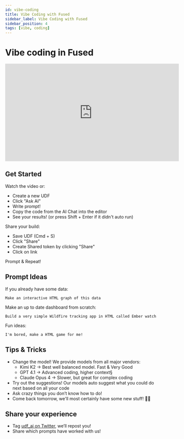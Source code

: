 ```yaml
---
id: vibe-coding
title: Vibe Coding with Fused
sidebar_label: Vibe Coding with Fused
sidebar_position: 4
tags: [vibe, coding]
---
```


# Vibe coding in Fused

<iframe
  width="560"
  height="315"
  src="https://www.youtube.com/embed/vFA5KQVIqxM"
  title="YouTube video player"
  frameborder="0"
  allow="accelerometer; autoplay; clipboard-write; encrypted-media; gyroscope; picture-in-picture"
  allowfullscreen
></iframe>

## Get Started

Watch the video or:
- Create a new UDF
- Click "Ask AI"
- Write prompt!
- Copy the code from the AI Chat into the editor
- See your results! (or press Shift + Enter if it didn't auto run)

Share your build:
- Save UDF (Cmd + S)
- Click "Share"
- Create Shared token by clicking "Share"
- Click on link

Prompt & Repeat!

## Prompt Ideas

If you already have some data:

```
Make an interactive HTML graph of this data
```

Make an up to date dashboard from scratch:

```
Build a very simple Wildfire tracking app in HTML called Ember watch
```

Fun ideas:

```
I'm bored, make a HTML game for me!
```

## Tips & Tricks

- Change the model! We provide models from all major vendors:
    - Kimi K2 -> Best well balanced model. Fast & Very Good
    - GPT 4.1 -> Advanced coding, higher context§
    - Claude Opus 4 -> Slower, but great for complex coding
- Try out the suggestions! Our models auto suggest what you could do next based on all your code
- Ask crazy things you don’t know how to do!
- Come back tomorrow, we'll most certainly have some new stuff! 🧑‍💻

## Share your experience

- Tag [udf_ai on Twitter](https://x.com/udf_ai), we’ll repost you!
- Share which prompts have worked with us!
